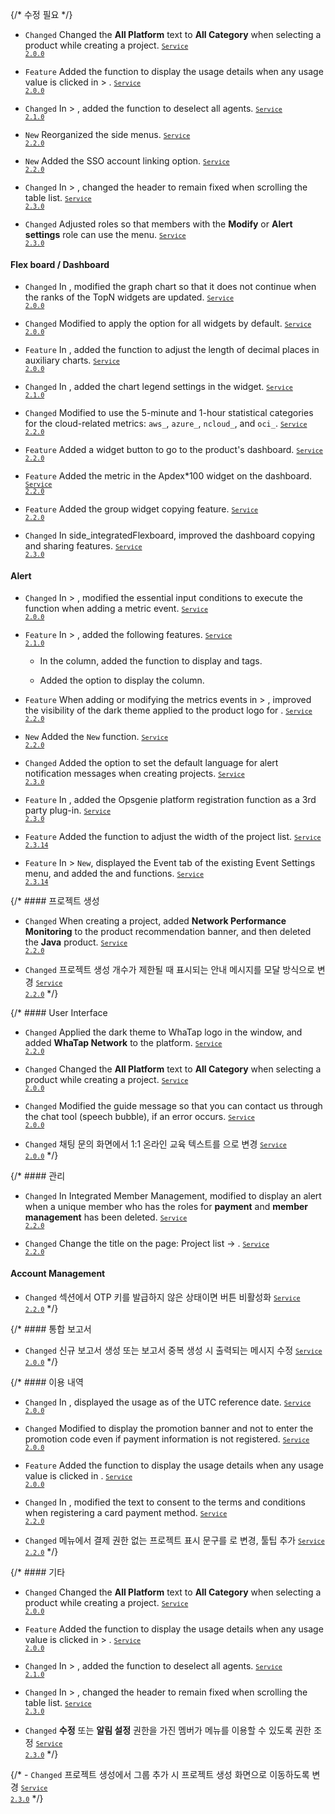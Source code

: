 {/* 수정 필요 */}

- <code class="Changed">Changed</code> Changed the <b>All Platform</b> text to <b>All Category</b> when selecting a product while creating a project. <code class='changelog-service'><a href="../release-notes/service/service-2_0_x"><code class='changelog-service'>Service 2.0.0​</code></a></code>

- <code class="Feature">Feature</code> Added the function to display the usage details when any usage value is clicked in <Cmdname sid="side_myUsage" className="uitext" /> &gt; <Cmdname sid="side_billingPreview" className="uitext" />. <code class='changelog-service'><a href="../release-notes/service/service-2_0_x"><code class='changelog-service'>Service 2.0.0​</code></a></code>

- <code class="Changed">Changed</code> In <Cmdname sid="side_analysis" className="uitext" /> &gt; <Cmdname sid="side_metricsChart" className="uitext" />, added the function to deselect all agents. <code class='changelog-service'><a href="../release-notes/service/service-2_1_x"><code class='changelog-service'>Service 2.1.0​</code></a></code>

- <code class="New">New</code> Reorganized the side menus. <code class='changelog-service'><a href="../release-notes/service/service-2_2_x"><code class='changelog-service'>Service 2.2.0​</code></a></code>

- <code class="New">New</code> Added the SSO account linking option. <code class='changelog-service'><a href="../release-notes/service/service-2_2_x"><code class='changelog-service'>Service 2.2.0​</code></a></code>

- <code class="Changed">Changed</code> In <Cmdname sid="side_analysis" className="uitext" /> &gt; <Cmdname sid="side_metricsSearch" className="uitext" />, changed the header to remain fixed when scrolling the table list. <code class='changelog-service'><a href="../release-notes/service/service-2_3_x"><code class='changelog-service'>Service 2.3.0​</code></a></code>

- <code class="Changed">Changed</code> Adjusted roles so that members with the <b>Modify</b> or <b>Alert settings</b> role can use the <Cmdname sid="side_maintenancePlan" className="uitext" /> menu. <code class='changelog-service'><a href="../release-notes/service/service-2_3_x"><code class='changelog-service'>Service 2.3.0​</code></a></code>

#### Flex board / Dashboard​

- <code class="Changed">Changed</code> In <Cmdname sid="side_flexboard" className="uitext" />, modified the graph chart so that it does not continue when the ranks of the TopN widgets are updated. <code class='changelog-service'><a href="../release-notes/service/service-2_0_x"><code class='changelog-service'>Service 2.0.0​</code></a></code>

- <code class="Changed">Changed</code> Modified to apply the <Cmdname sid="yaxis" className="uitext" /> option for all <Cmdname sid="hitmap" className="uitext" /> widgets by default. <code class='changelog-service'><a href="../release-notes/service/service-2_0_x"><code class='changelog-service'>Service 2.0.0​</code></a></code>

- <code class="Feature">Feature</code> In <Cmdname sid="side_flexboard" className="uitext" />, added the function to adjust the length of decimal places in auxiliary charts. <code class='changelog-service'><a href="../release-notes/service/service-2_0_x"><code class='changelog-service'>Service 2.0.0​</code></a></code>

- <code class="Changed">Changed</code> In <Cmdname sid="side_flexboard" className="uitext" />, added the chart legend settings in the <Cmdname sid="apdex" className="uitext" /> widget. <code class='changelog-service'><a href="../release-notes/service/service-2_1_x"><code class='changelog-service'>Service 2.1.0​</code></a></code>

- <code class="Changed">Changed</code> Modified to use the 5-minute and 1-hour statistical categories for the cloud-related metrics: <code>aws_</code>, <code>azure_</code>, <code>ncloud_</code>, and <code>oci_</code>. <code class='changelog-service'><a href="../release-notes/service/service-2_2_x"><code class='changelog-service'>Service 2.2.0​</code></a></code>

- <code class="Feature">Feature</code> Added a widget button to go to the product's dashboard. <code class='changelog-service'><a href="../release-notes/service/service-2_2_x"><code class='changelog-service'>Service 2.2.0​</code></a></code>

- <code class="Feature">Feature</code> Added the <Cmdname sid="ITM07648" className="uitext" /> metric in the Apdex*100 widget on the dashboard. <code class='changelog-service'><a href="../release-notes/service/service-2_2_x"><code class='changelog-service'>Service 2.2.0​</code></a></code>

- <code class="Feature">Feature</code> Added the group widget copying feature. <code class='changelog-service'><a href="../release-notes/service/service-2_2_x"><code class='changelog-service'>Service 2.2.0​</code></a></code>

- <code class="Changed">Changed</code> In <span class="uitext">side_integratedFlexboard</span>, improved the dashboard copying and sharing features. <code class='changelog-service'><a href="../release-notes/service/service-2_3_x"><code class='changelog-service'>Service 2.3.0​</code></a></code>

#### Alert​

- <code class="Changed">Changed</code> In <Cmdname sid="side_event" className="uitext" /> &gt; <Cmdname sid="side_eventSetting" className="uitext" />, modified the essential input conditions to execute the <Cmdname sid="alert_test" className="uitext" /> function when adding a metric event. <code class='changelog-service'><a href="../release-notes/service/service-2_0_x"><code class='changelog-service'>Service 2.0.0​</code></a></code>

- <code class="Feature">Feature</code> In <Cmdname sid="side_event" className="uitext" /> &gt; <Cmdname sid="side_eventHistory" className="uitext" />, added the following features. <code class='changelog-service'><a href="../release-notes/service/service-2_1_x"><code class='changelog-service'>Service 2.1.0​</code></a></code>

  - In the <Cmdname sid="event_time" className="uitext" /> column, added the function to display <Cmdname sid="in_progress" className="uitext" /> and <Cmdname sid="ITM07315" className="uitext" /> tags.

  - Added the option to display the <Cmdname sid="TTL06583" className="uitext" /> column.

- <code class="Feature">Feature</code> When adding or modifying the metrics events in <Cmdname sid="side_event" className="uitext" /> &gt; <Cmdname sid="side_eventSetting" className="uitext" />, improved the visibility of the dark theme applied to the product logo for <Cmdname sid="category" className="uitext" />. <code class='changelog-service'><a href="../release-notes/service/service-2_2_x"><code class='changelog-service'>Service 2.2.0​</code></a></code>

- <code class="New">New</code> Added the <Cmdname sid="side_eventSetting" className="uitext" /> <code class="newfunc">New</code> function. <code class='changelog-service'><a href="../release-notes/service/service-2_2_x"><code class='changelog-service'>Service 2.2.0​</code></a></code>

- <code class="Changed">Changed</code> Added the <Cmdname sid="sms_noti_alert_language" className="uitext" /> option to set the default language for alert notification messages when creating projects. <code class='changelog-service'><a href="../release-notes/service/service-2_3_x"><code class='changelog-service'>Service 2.3.0​</code></a></code>

- <code class="Feature">Feature</code> In <Cmdname sid="side_eventNoti" className="uitext" />, added the Opsgenie platform registration function as a 3rd party plug-in. <code class='changelog-service'><a href="../release-notes/service/service-2_3_x"><code class='changelog-service'>Service 2.3.0​</code></a></code>

- <code class="Feature">Feature</code> Added the function to adjust the width of the project list. <code class='changelog-service'><a href="../release-notes/service/service-2_3_x"><code class='changelog-service'>Service 2.3.14​</code></a></code>

- <code class="Feature">Feature</code> In <Cmdname sid="side_event" className="uitext" /> &gt; <Cmdname sid="side_eventSetting" className="uitext" /> <code class="newfunc">New</code>, displayed the Event tab of the existing Event Settings menu, and added the <Cmdname sid="BTN07761" className="uitext" /> and <Cmdname sid="BTN07762" className="uitext" /> functions. <code class='changelog-service'><a href="../release-notes/service/service-2_3_x"><code class='changelog-service'>Service 2.3.14​</code></a></code>

{/* #### 프로젝트 생성​

- <code class="Changed">Changed</code> When creating a project, added <b>Network Performance Monitoring</b> to the product recommendation banner, and then deleted the <b>Java</b> product. <code class='changelog-service'><a href="../release-notes/service/service-2_2_x"><code class='changelog-service'>Service 2.2.0​</code></a></code>

- <code class="Changed">Changed</code> 프로젝트 생성 개수가 제한될 때 표시되는 안내 메시지를 모달 방식으로 변경 <code class='changelog-service'><a href="../release-notes/service/service-2_2_x"><code class='changelog-service'>Service 2.2.0​</code></a></code> */}

{/* #### User Interface​

- <code class="Changed">Changed</code> Applied the dark theme to WhaTap logo in the <Cmdname sid="BTN06853" className="uitext" /> window, and added <b>WhaTap Network</b> to the platform. <code class='changelog-service'><a href="../release-notes/service/service-2_2_x"><code class='changelog-service'>Service 2.2.0​</code></a></code>

- <code class="Changed">Changed</code> Changed the <b>All Platform</b> text to <b>All Category</b> when selecting a product while creating a project. <code class='changelog-service'><a href="../release-notes/service/service-2_0_x"><code class='changelog-service'>Service 2.0.0​</code></a></code>

- <code class="Changed">Changed</code> Modified the guide message so that you can contact us through the chat tool (speech bubble), if an error occurs. <code class='changelog-service'><a href="../release-notes/service/service-2_0_x"><code class='changelog-service'>Service 2.0.0​</code></a></code>

- <code class="Changed">Changed</code> 채팅 문의 화면에서 <span class="b500">1:1 온라인 교육</span> 텍스트를 <Cmdname sid="DSC07202" className="uitext" />으로 변경 <code class='changelog-service'><a href="../release-notes/service/service-2_0_x"><code class='changelog-service'>Service 2.0.0​</code></a></code> */}

{/* #### 관리​

- <code class="Changed">Changed</code> In <span class="uitext">Integrated Member Management</span>, modified to display an alert when a unique member who has the roles for <b>payment</b> and <b>member management</b> has been deleted. <code class='changelog-service'><a href="../release-notes/service/service-2_2_x"><code class='changelog-service'>Service 2.2.0​</code></a></code>

- <code class="Changed">Changed</code> Change the title on the <Cmdname sid="add_group" className="uitext" /> page: <span class="b500">Project list</span> → <Cmdname sid="add_group" className="uitext" />. <code class='changelog-service'><a href="../release-notes/service/service-2_2_x"><code class='changelog-service'>Service 2.2.0​</code></a></code>

#### Account Management​

- <code class="Changed">Changed</code> <Cmdname sid="two_factor_auth" className="uitext" /> 섹션에서 OTP 키를 발급하지 않은 상태이면 <Cmdname sid="send_otp_key_mail" className="uitext" /> 버튼 비활성화 <code class='changelog-service'><a href="../release-notes/service/service-2_2_x"><code class='changelog-service'>Service 2.2.0​</code></a></code> */}

{/* #### 통합 보고서​

- <code class="Changed">Changed</code> 신규 보고서 생성 또는 보고서 중복 생성 시 출력되는 메시지 수정 <code class='changelog-service'><a href="../release-notes/service/service-2_0_x"><code class='changelog-service'>Service 2.0.0​</code></a></code> */}

{/* #### 이용 내역​

- <code class="Changed">Changed</code> In <Cmdname sid="usage" className="uitext" />, displayed the usage as of the UTC reference date. <code class='changelog-service'><a href="../release-notes/service/service-2_0_x"><code class='changelog-service'>Service 2.0.0​</code></a></code>

- <code class="Changed">Changed</code> Modified to display the promotion banner and not to enter the promotion code even if payment information is not registered. <code class='changelog-service'><a href="../release-notes/service/service-2_0_x"><code class='changelog-service'>Service 2.0.0​</code></a></code>

- <code class="Feature">Feature</code> Added the function to display the usage details when any usage value is clicked in <Cmdname sid="billingPreview" className="uitext" />.
   <code class='changelog-service'><a href="../release-notes/service/service-2_0_x"><code class='changelog-service'>Service 2.0.0​</code></a></code>

- <code class="Changed">Changed</code> In <Cmdname sid="side_paymentInformation" className="uitext" />, modified the text to consent to the terms and conditions when registering a card payment method. <code class='changelog-service'><a href="../release-notes/service/service-2_2_x"><code class='changelog-service'>Service 2.2.0​</code></a></code>

- <code class="Changed">Changed</code> <Cmdname sid="project_subscription" className="uitext" /> 메뉴에서 <span class="b500">결제 권한 없는 프로젝트 표시</span> 문구를 <Cmdname sid="DSC07606" className="uitext" />로 변경, 툴팁 추가 <code class='changelog-service'><a href="../release-notes/service/service-2_2_x"><code class='changelog-service'>Service 2.2.0​</code></a></code> */}

{/* #### 기타​

- <code class="Changed">Changed</code> Changed the <b>All Platform</b> text to <b>All Category</b> when selecting a product while creating a project. <code class='changelog-service'><a href="../release-notes/service/service-2_0_x"><code class='changelog-service'>Service 2.0.0​</code></a></code>

- <code class="Feature">Feature</code> Added the function to display the usage details when any usage value is clicked in <Cmdname sid="side_myUsage" className="uitext" /> &gt; <Cmdname sid="side_billingPreview" className="uitext" />. <code class='changelog-service'><a href="../release-notes/service/service-2_0_x"><code class='changelog-service'>Service 2.0.0​</code></a></code>

- <code class="Changed">Changed</code> In <Cmdname sid="side_analysis" className="uitext" /> &gt; <Cmdname sid="side_metricsChart" className="uitext" />, added the function to deselect all agents. <code class='changelog-service'><a href="../release-notes/service/service-2_1_x"><code class='changelog-service'>Service 2.1.0​</code></a></code>

- <code class="Changed">Changed</code> In <Cmdname sid="side_analysis" className="uitext" /> &gt; <Cmdname sid="side_metricsSearch" className="uitext" />, changed the header to remain fixed when scrolling the table list. <code class='changelog-service'><a href="../release-notes/service/service-2_3_x"><code class='changelog-service'>Service 2.3.0​</code></a></code>

- <code class="Changed">Changed</code> <b>수정</b> 또는 <b>알림 설정</b> 권한을 가진 멤버가 <Cmdname sid="side_maintenancePlan" className="uitext" /> 메뉴를 이용할 수 있도록 권한 조정 <code class='changelog-service'><a href="../release-notes/service/service-2_3_x"><code class='changelog-service'>Service 2.3.0​</code></a></code> */}

{/* - <code class="Changed">Changed</code> 프로젝트 생성에서 그룹 추가 시 프로젝트 생성 화면으로 이동하도록 변경 <code class='changelog-service'><a href="../release-notes/service/service-2_3_x"><code class='changelog-service'>Service 2.3.0​</code></a></code> */}
